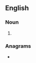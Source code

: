 ==English==

===Noun===
{{head|en|noun plural form}}

# {{plural of|quillion|lang=en}}

===Anagrams===
* {{l|en|squillion}}